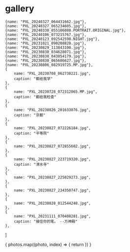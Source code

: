 # gallery


    {name: "PXL_20240327_064431662.jpg"},
    {name: "PXL_20240327_065234605.jpg"},
    {name: "PXL_20240330_055106088.PORTRAIT.ORIGINAL.jpg"},
    {name: "PXL_20240106_073215767.jpg"},
    {name: "PXL_20240123_092542598.NIGHT.jpg"},
    {name: "PXL_20231021_090208828.jpg"},
    {name: "PXL_20230829_113843100.jpg"},
    {name: "PXL_20230830_034628071.jpg"},
    {name: "PXL_20230830_043854179.jpg"},
    {name: "PXL_20230830_065606627.jpg"},
    {name: "PXL_20230806_082919725.MP.jpg"},
    {
        name: "PXL_20230708_062738221.jpg",
        caption: "都给我学" 
    },
    {
        name: "PXL_20230728_072312065.MP.jpg",
        caption: "都给我检查" 
    },
    {
        name: "PXL_20230826_201633076.jpg",
        caption: "京都" 
    },
    {
        name: "PXL_20230827_072226184.jpg",
        caption: "平等院" 
    },
    {
        name: "PXL_20230827_072855602.jpg",
    },
    {
        name: "PXL_20230827_223719320.jpg",
        caption: "清水寺"
    },
    {
        name: "PXL_20230827_225029273.jpg",
    },
    {
        name: "PXL_20230827_234350747.jpg",
    },
    {
        name: "PXL_20230828_012544248.jpg",
    },
    {
        name: "PXL_20231111_070408281.jpg",
        caption: "接住你的笔。 --万神殿"
    },
]

<div className='flex flex-col gap-2'>
    {
        photos.map((photo, index) => {
            return <GalleryImage key={photo.name} caption={photo.caption ?? index + 1} src={`images/gallery/${photo.name}`} />
        })
    }
</div>
